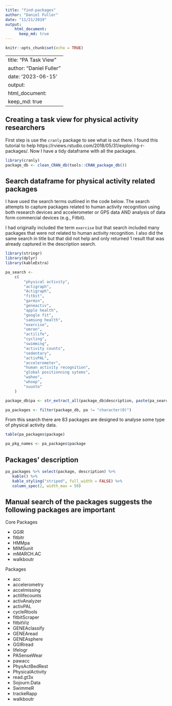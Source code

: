 ```yaml
---
title: "find-packages"
author: "Daniel Fuller"
date: "11/21/2019"
output:
    html_document:
      keep_md: true
---
```


```r
knitr::opts_chunk$set(echo = TRUE)
```


---
title: "PA Task View"
author: "Daniel Fuller"
date: '2023-06-15'
output:
      html_document:
        keep_md: true
---



## Creating a task view for physical activity researchers

First step is use the `cranly` package to see what is out there. I found this tutorial to help https://rviews.rstudio.com/2018/05/31/exploring-r-packages/. Now I have a tidy dataframe with all the packages. 


```r
library(cranly)
package_db <- clean_CRAN_db(tools::CRAN_package_db())
```

## Search dataframe for physical activity related packages

I have used the search terms outlined in the code below. The search attempts to capture packages related to human activity recognition using both research devices and accelerometer or GPS data AND analysis of data form commercial devices (e.g., Fitbit). 

I had originally included the term `exercise` but that search included many packages that were not related to human activity recognition. I also did the same search in title but that did not help and only returned 1 result that was already captured in the description search. 

```r
library(stringr)
library(dplyr)
library(kableExtra)
```

```r
pa_search <-
    c(
        "physical activity",
        "actigraph",
        "Actigraph",
        "fitbit",
        "garmin",
        "geneactiv",
        "apple health",
        "google fit",
        "samsung health",
        "exercise",
        "omron",
        "actilife",
        "cycling",
        "swimming",
        "activity counts",
        "sedentary",
        "activPAL",
        "accelerometer", 
        "human activity recognition",
        "global positionning sytems",
        "wahoo",
        "whoop",
        "suunto"
    )

package_db$pa <- str_extract_all(package_db$description, paste(pa_search, collapse = "|"))

pa_packages <- filter(package_db, pa != "character(0)")
```

From this search there are 83 packages are designed to analyse some type of physical activity data.

```r
table(pa_packages$package)
```

```r
pa_pkg_names <- pa_packages$package
```

## Packages' description

```r
pa_packages %>% select(package, description) %>%
   kable() %>%
   kable_styling("striped", full_width = FALSE) %>% 
   column_spec(2, width_max = 50)
```

## Manual search of the packages suggests the following packages are important

Core Packages


* GGIR 
* fitbitr
* HMMpa
* MIMSunit
* mMARCH.AC
* walkboutr

Packages


* acc
* accelerometry
* accelmissing
* actilifecounts
* activAnalyzer
* activPAL
* cycleRtools
* fitbitScraper
* fitbitViz
* GENEAclassify
* GENEAread
* GENEAsphere
* GGIRread
* lifelogr
* PASenseWear
* pawacc
* PhysActBedRest
* PhysicalActivity
* read.gt3x
* Sojourn.Data
* SwimmeR
* trackeRapp
* walkboutr
